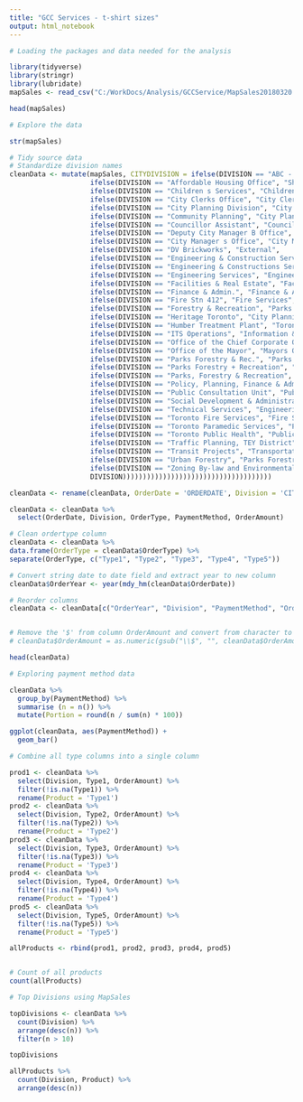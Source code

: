 ---
title: "GCC Services - t-shirt sizes"
output: html_notebook
---

```{r}
# Loading the packages and data needed for the analysis

library(tidyverse)
library(stringr)
library(lubridate)
mapSales <- read_csv("C:/WorkDocs/Analysis/GCCService/MapSales20180320.csv", locale = locale(asciify = TRUE, encoding = "ASCII"))

head(mapSales)
```


```{r}
# Explore the data

str(mapSales)
```


```{r}
# Tidy source data
# Standardize division names
cleanData <- mutate(mapSales, CITYDIVISION = ifelse(DIVISION == "ABC - Board of Health", "ABC",
                    ifelse(DIVISION == "Affordable Housing Office", "Shelter Support Housing Admin",
                    ifelse(DIVISION == "Children s Services", "Childrens Services",
                    ifelse(DIVISION == "City Clerks Office", "City Clerks",
                    ifelse(DIVISION == "City Planning Division", "City Planning",
                    ifelse(DIVISION == "Community Planning", "City Planning",
                    ifelse(DIVISION == "Councillor Assistant", "Councillor",
                    ifelse(DIVISION == "Deputy City Manager B Office", "City Managers Office",
                    ifelse(DIVISION == "City Manager s Office", "City Managers Office",
                    ifelse(DIVISION == "DV Brickworks", "External",
                    ifelse(DIVISION == "Engineering & Construction Services", "Engineering Construction Services",
                    ifelse(DIVISION == "Engineering & Constructions Services", "Engineering Construction Services",
                    ifelse(DIVISION == "Engineering Services", "Engineering Construction Services",
                    ifelse(DIVISION == "Facilities & Real Estate", "Facilities Management",
                    ifelse(DIVISION == "Finance & Admin.", "Finance & Admin.",
                    ifelse(DIVISION == "Fire Stn 412", "Fire Services",
                    ifelse(DIVISION == "Forestry & Recreation", "Parks Forestry & Recreation",
                    ifelse(DIVISION == "Heritage Toronto", "City Planning",
                    ifelse(DIVISION == "Humber Treatment Plant", "Toronto Water",
                    ifelse(DIVISION == "ITS Operations", "Information & Technology",
                    ifelse(DIVISION == "Office of the Chief Corporate Office", "Chief Corporate Office",
                    ifelse(DIVISION == "Office of the Mayor", "Mayors Office",
                    ifelse(DIVISION == "Parks Forestry & Rec.", "Parks Forestry & Recreation",
                    ifelse(DIVISION == "Parks Forestry + Recreation", "Parks Forestry & Recreation",
                    ifelse(DIVISION == "Parks, Forestry & Recreation", "Parks Forestry & Recreation",
                    ifelse(DIVISION == "Policy, Planning, Finance & Admin.", "Policy Planning Finance & Admin",
                    ifelse(DIVISION == "Public Consultation Unit", "Public Consultation",
                    ifelse(DIVISION == "Social Development & Administration", "Social Development & Admin",
                    ifelse(DIVISION == "Technical Services", "Engineering Construction Services",
                    ifelse(DIVISION == "Toronto Fire Services", "Fire Services",
                    ifelse(DIVISION == "Toronto Paramedic Services", "Paramedic Services",
                    ifelse(DIVISION == "Toronto Public Health", "Public Health",
                    ifelse(DIVISION == "Traffic Planning, TEY District", "Transportation Services",
                    ifelse(DIVISION == "Transit Projects", "Transportation Services",
                    ifelse(DIVISION == "Urban Forestry", "Parks Forestry & Recreation",
                    ifelse(DIVISION == "Zoning By-law and Environmental Planning", "City Planning",
                    DIVISION)))))))))))))))))))))))))))))))))))))

cleanData <- rename(cleanData, OrderDate = 'ORDERDATE', Division = 'CITYDIVISION', OrderType = 'ORDERTYPE', PaymentMethod = 'PAYMENTMETHOD', OrderAmount = 'TOTAL_ORDER_AMOUNT')

cleanData <- cleanData %>%
  select(OrderDate, Division, OrderType, PaymentMethod, OrderAmount)

# Clean ordertype column
cleanData <- cleanData %>%
data.frame(OrderType = cleanData$OrderType) %>%
separate(OrderType, c("Type1", "Type2", "Type3", "Type4", "Type5"))

# Convert string date to date field and extract year to new column
cleanData$OrderYear <- year(mdy_hm(cleanData$OrderDate))

# Reorder columns
cleanData <- cleanData[c("OrderYear", "Division", "PaymentMethod", "OrderAmount", "Type1", "Type2", "Type3", "Type4", "Type5")]


# Remove the '$' from column OrderAmount and convert from character to numeric
# cleanData$OrderAmount = as.numeric(gsub("\\$", "", cleanData$OrderAmount))

head(cleanData)

```


```{r}
# Exploring payment method data

cleanData %>%
  group_by(PaymentMethod) %>%
  summarise (n = n()) %>%
  mutate(Portion = round(n / sum(n) * 100))

ggplot(cleanData, aes(PaymentMethod)) +
  geom_bar()
```



```{r}
# Combine all type columns into a single column

prod1 <- cleanData %>%
  select(Division, Type1, OrderAmount) %>%
  filter(!is.na(Type1)) %>%
  rename(Product = 'Type1')
prod2 <- cleanData %>%
  select(Division, Type2, OrderAmount) %>%
  filter(!is.na(Type2)) %>%
  rename(Product = 'Type2')
prod3 <- cleanData %>%
  select(Division, Type3, OrderAmount) %>%
  filter(!is.na(Type3)) %>%
  rename(Product = 'Type3')
prod4 <- cleanData %>%
  select(Division, Type4, OrderAmount) %>%
  filter(!is.na(Type4)) %>%
  rename(Product = 'Type4')
prod5 <- cleanData %>%
  select(Division, Type5, OrderAmount) %>%
  filter(!is.na(Type5)) %>%
  rename(Product = 'Type5')

allProducts <- rbind(prod1, prod2, prod3, prod4, prod5)


# Count of all products
count(allProducts)
```


```{r}
# Top Divisions using MapSales

topDivisions <- cleanData %>%
  count(Division) %>%
  arrange(desc(n)) %>%
  filter(n > 10)

topDivisions
```


```{r}

allProducts %>%
  count(Division, Product) %>%
  arrange(desc(n))
```


